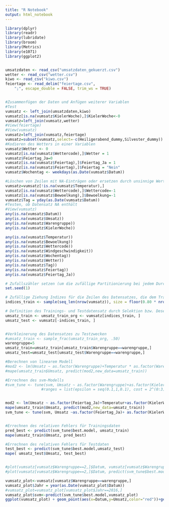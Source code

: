 ```yaml
---
title: "R Notebook"
output: html_notebook
---
```




```r

library(dplyr)
library(readr)
library(lubridate)
library(broom)
library(Metrics)
library(e1071)
library(ggplot2)


umsatzdaten <- read_csv("umsatzdaten_gekuerzt.csv")
wetter <- read_csv("wetter.csv")
kiwo <- read_csv("kiwo.csv")
feiertage <- read_delim("feiertage.csv", 
    ";", escape_double = FALSE, trim_ws = TRUE)


#Zusammenfügen der Daten und Anfügen weiterer Variablen
#Test
vumsatz <- left_join(umsatzdaten,kiwo)
vumsatz[is.na(vumsatz$KielerWoche),]$KielerWoche<-0
vumsatz=left_join(vumsatz,wetter)
#View(feiertage)
#View(vumsatz)
vumsatz=left_join(vumsatz,feiertage)
vumsatz=subset(vumsatz,select=-c(Heiligerabend_dummy,Silvester_dummy))
#Kodieren des Wetters in einer Variablen
vumsatz$Wetter <- 0
vumsatz[is.na(vumsatz$Wettercode),]$Wetter = 1
vumsatz$Feiertag_Ja=0
vumsatz[is.na(vumsatz$Feiertag),]$Feiertag_Ja = 1
vumsatz[is.na(vumsatz$Feiertag),]$Feiertag = "Nein"
vumsatz$Wochentag <- weekdays(as.Date(vumsatz$Datum))

#Löschen von Zeilen mit NA-Einträgen oder ersetzen durch unsinnige Werte
vumsatz=vumsatz[!is.na(vumsatz$Temperatur),]
vumsatz[is.na(vumsatz$Wettercode),]$Wettercode=-1
vumsatz[is.na(vumsatz$Bewoelkung),]$Bewoelkung=-1
vumsatz$Tag = yday(as.Date(vumsatz$Datum))
#Testen, ob Datensatz NA enthält
#View(vumsatz)
any(is.na(vumsatz$Datum))
any(is.na(vumsatz$Umsatz))
any(is.na(vumsatz$Warengruppe))
any(is.na(vumsatz$KielerWoche))

any(is.na(vumsatz$Temperatur))
any(is.na(vumsatz$Bewoelkung))
any(is.na(vumsatz$Wettercode))
any(is.na(vumsatz$Windgeschwindigkeit))
any(is.na(vumsatz$Wochentag))
any(is.na(vumsatz$Wetter))
any(is.na(vumsatz$Tag))
any(is.na(vumsatz$Feiertag))
any(is.na(vumsatz$Feiertag_Ja))
```
```r
# Zufallszähler setzen (um die zufällige Partitionierung bei jedem Durchlauf gleich zu halten)
set.seed(1)

# Zufällige Ziehung Indizes für die Zeilen des Datensatzes, die dem Traininsdatensatz zugeordnet werden
indices_train <- sample(seq_len(nrow(vumsatz)), size = floor(0.80 * nrow(vumsatz)))

# Definition des Trainings- und Testdatensatz durch Selektion bzw. Deselektion der entsprechenden Datenzeilen
umsatz_train <- umsatz_train_org <- vumsatz[indices_train, ]
umsatz_test <- vumsatz[-indices_train, ]


#Verkleinerung des Datensatzes zu Testzwecken
#umsatz_train <- sample_frac(umsatz_train_org, .50)
warengruppe=5
umsatz_train=umsatz_train[umsatz_train$Warengruppe==warengruppe,]
umsatz_test=umsatz_test[umsatz_test$Warengruppe==warengruppe,]
```


```r
#Berechnen von linearem Modell
#mod2 <- lm(Umsatz ~ as.factor(Warengruppe)+Temperatur * as.factor(Warengruppe)+ +Datum  * as.factor(Warengruppe)+ as.factor(Wochentag) * as.factor(Warengruppe), umsatz_train)
#mape(umsatz_train$Umsatz, predict(mod2,new_data=umsatz_train))

#Errechnen des svm-Modells
#svm_tune <- tune(svm, Umsatz ~ as.factor(Warengruppe)+as.factor(KielerWoche)+as.factor(Wetter)*as.factor(Warengruppe)+Temperatur*as.factor(Warengruppe)+Datum  * as.factor(Warengruppe)+ as.factor(Wochentag) * as.factor(Warengruppe), data=umsatz_train,
                #ranges = list(epsilon = seq(0.1,1,0.1), cost = 2^(0:3)))


mod2 <- lm(Umsatz ~ as.factor(Feiertag_Ja)+Temperatur+as.factor(KielerWoche) + as.factor(Wochentag)+as.factor(Wetter)+Tag+Bewoelkung, umsatz_train)
mape(umsatz_train$Umsatz, predict(mod2,new_data=umsatz_train))
svm_tune <- tune(svm, Umsatz ~as.factor(Feiertag_Ja)+ as.factor(KielerWoche)+as.factor(Wetter)+Temperatur+Tag  + as.factor(Wochentag) + Bewoelkung , data=umsatz_train,ranges = list(epsilon = seq(0.1,1,0.1), cost = 2^(0:3)))


#Errechnen des relativen Fehlers für Trainingsdaten
pred_best <- predict(svm_tune$best.model, umsatz_train)
mape(umsatz_train$Umsatz, pred_best)

#Errechnen des relativen Fehlers für Testdaten
test_best <- predict(svm_tune$best.model,umsatz_test)
mape( umsatz_test$Umsatz, test_best)


#plot(vumsatz[vumsatz$Warengruppe==2,]$Datum, vumsatz[vumsatz$Warengruppe==2,]$Umsatz,type="l")
#plot(vumsatz[vumsatz$Warengruppe==2,]$Datum, predict(svm_tune$best.model,vumsatz[vumsatz$Warengruppe==2,]),type="l",color="red",add=TRUE)

vumsatz_plot<-vumsatz[vumsatz$Warengruppe==warengruppe,]
vumsatz_plot$Jahr = year(as.Date(vumsatz_plot$Datum))
#vumsatz_plot=vumsatz_plot[vumsatz_plot$Jahr==2016,]
vumsatz_plot$svm<-predict(svm_tune$best.model,vumsatz_plot)
ggplot(vumsatz_plot) + geom_point(aes(x=Datum,y=Umsatz,color="red"))+geom_line(aes(x=Datum,y=svm))
```

